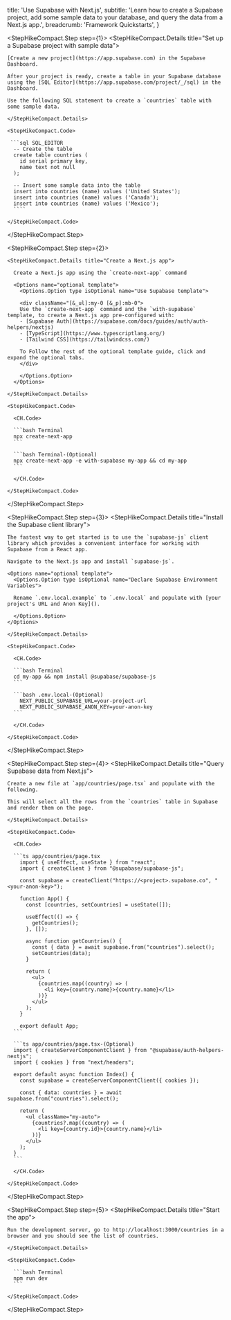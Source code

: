 
  title: 'Use Supabase with Next.js',
  subtitle:
    'Learn how to create a Supabase project, add some sample data to your database, and query the data from a Next.js app.',
  breadcrumb: 'Framework Quickstarts',
}

<StepHikeCompact>

  <StepHikeCompact.Step step={1}>
    <StepHikeCompact.Details title="Set up a Supabase project with sample data">

    [Create a new project](https://app.supabase.com) in the Supabase Dashboard.

    After your project is ready, create a table in your Supabase database using the [SQL Editor](https://app.supabase.com/project/_/sql) in the Dashboard.

    Use the following SQL statement to create a `countries` table with some sample data.

    </StepHikeCompact.Details>

    <StepHikeCompact.Code>

     ```sql SQL_EDITOR
      -- Create the table
      create table countries (
        id serial primary key,
        name text not null
      );

      -- Insert some sample data into the table
      insert into countries (name) values ('United States');
      insert into countries (name) values ('Canada');
      insert into countries (name) values ('Mexico');
      ````

    </StepHikeCompact.Code>

  </StepHikeCompact.Step>

  <StepHikeCompact.Step step={2}>

    <StepHikeCompact.Details title="Create a Next.js app">

      Create a Next.js app using the `create-next-app` command

      <Options name="optional template">
        <Options.Option type isOptional name="Use Supabase template">

        <div className="[&_ul]:my-0 [&_p]:mb-0">
        Use the `create-next-app` command and the `with-supabase` template, to create a Next.js app pre-configured with:
        - [Supabase Auth](https://supabase.com/docs/guides/auth/auth-helpers/nextjs)
        - [TypeScript](https://www.typescriptlang.org/)
        - [Tailwind CSS](https://tailwindcss.com/)

        To Follow the rest of the optional template guide, click and expand the optional tabs.
        </div>
        
        </Options.Option>
      </Options>

    </StepHikeCompact.Details>

    <StepHikeCompact.Code>

      <CH.Code>

      ```bash Terminal
      npx create-next-app
      ```

      ```bash Terminal-(Optional)
      npx create-next-app -e with-supabase my-app && cd my-app
      ```

      </CH.Code>

    </StepHikeCompact.Code>

  </StepHikeCompact.Step>

  <StepHikeCompact.Step step={3}>
    <StepHikeCompact.Details title="Install the Supabase client library">

    The fastest way to get started is to use the `supabase-js` client library which provides a convenient interface for working with Supabase from a React app.

    Navigate to the Next.js app and install `supabase-js`.

    <Options name="optional template">
      <Options.Option type isOptional name="Declare Supabase Environment Variables">

      Rename `.env.local.example` to `.env.local` and populate with [your project's URL and Anon Key]().
      
      </Options.Option>
    </Options>

    </StepHikeCompact.Details>

    <StepHikeCompact.Code>

      <CH.Code>

      ```bash Terminal
      cd my-app && npm install @supabase/supabase-js
      ```

      ```bash .env.local-(Optional)
        NEXT_PUBLIC_SUPABASE_URL=your-project-url
        NEXT_PUBLIC_SUPABASE_ANON_KEY=your-anon-key
      ```

      </CH.Code>

    </StepHikeCompact.Code>

  </StepHikeCompact.Step>

  <StepHikeCompact.Step step={4}>
    <StepHikeCompact.Details title="Query Supabase data from Next.js">

    Create a new file at `app/countries/page.tsx` and populate with the following.

    This will select all the rows from the `countries` table in Supabase and render them on the page.

    </StepHikeCompact.Details>

    <StepHikeCompact.Code>

      <CH.Code>

      ```ts app/countries/page.tsx
        import { useEffect, useState } from "react";
        import { createClient } from "@supabase/supabase-js";

        const supabase = createClient("https://<project>.supabase.co", "<your-anon-key>");

        function App() {
          const [countries, setCountries] = useState([]);

          useEffect(() => {
            getCountries();
          }, []);

          async function getCountries() {
            const { data } = await supabase.from("countries").select();
            setCountries(data);
          }

          return (
            <ul>
              {countries.map((country) => (
                <li key={country.name}>{country.name}</li>
              ))}
            </ul>
          );
        }

        export default App;
      ```

      ```ts app/countries/page.tsx-(Optional)
      import { createServerComponentClient } from "@supabase/auth-helpers-nextjs";
      import { cookies } from "next/headers";

      export default async function Index() {
        const supabase = createServerComponentClient({ cookies });

        const { data: countries } = await supabase.from("countries").select();

        return (
          <ul className="my-auto">
            {countries?.map((country) => (
              <li key={country.id}>{country.name}</li>
            ))}
          </ul>
        );
      }
      ```

      </CH.Code>

    </StepHikeCompact.Code>

  </StepHikeCompact.Step>

  <StepHikeCompact.Step step={5}>
    <StepHikeCompact.Details title="Start the app">

    Run the development server, go to http://localhost:3000/countries in a browser and you should see the list of countries.

    </StepHikeCompact.Details>

    <StepHikeCompact.Code>

      ```bash Terminal
      npm run dev
      ```

    </StepHikeCompact.Code>

  </StepHikeCompact.Step>

</StepHikeCompact>

